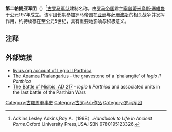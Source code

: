 {{Infobox military unit
|unit_name=第二帕提亚军团
|image=[[File:Roman_Empire_125_general_map-zh.png|300px]]
|caption=公元125年罗马帝国形势图
|dates= 公元197年至5世纪
|country= [[罗马帝国|罗马帝国]]
|type= [[罗马军团|罗马军团]] 
|role=[[步兵|步兵]]突击（包括部分[[骑兵|骑兵]]）
|size= 5500名士兵（始创时）
|garrison= [[阿尔巴诺拉齐亚莱|阿尔巴诺拉齐亚莱]]（197-218）<ref>因早期驻扎于此地，该军团又名“阿尔巴诺军团”（{{lang-en|Albanian legion}}）。</ref><br/>[[阿帕梅亚|阿帕梅亚]]（218-234）<br/>[[美因茨|美因茨]]（234-238）<br/>阿尔巴诺拉齐亚莱（238-4世纪初）<br/>[[吉兹雷|贝扎布德]]（360）<ref>Ammianus Marcellinus, ''Res Gestae'', xx 7.</ref>
|ceremonial_chief=
|nickname=帕提亚 
|patron=
|motto=
|colors=
|march=
|mascot=[[公牛|公牛]] [[半人马|半人马]]
|battles=[[塞普蒂米乌斯·塞维鲁|塞普蒂米乌斯·塞维鲁]][[帕提亚|帕提亚]]战役（197）<br/>[[塞普蒂米乌斯·塞维鲁|塞普蒂米乌斯·塞维鲁]][[不列颠战役|不列颠战役]]（208-211）<br/>[[卡拉卡拉|卡拉卡拉]][[阿勒曼尼人|阿勒曼尼]]战役（213）<br/>[[亚历山大·塞维鲁|亚历山大·塞维鲁]][[萨珊王朝|萨珊]]战役（231）<br/>围攻[[吉兹雷|贝扎布德]]（360）
|notable_commanders=[[塞普蒂米烏斯·塞維魯|塞普蒂米烏斯·塞維魯]]等
|anniversaries=
}}

'''第二帕提亚军团'''（{{lang-en|Legio II Parthica}}）<ref>Adkins,Lesley Adkins,Roy A.（1998）.''Handbook to Life in Ancient Rome''.Oxford University Press,USA.ISBN 9780195123326.</ref>[[古罗马|古罗马]][[军队|军队]]建制名称。由[[罗马帝国|罗马帝国]]君主[[塞普蒂米烏斯·塞維魯|塞普蒂米烏斯·塞維魯]]于公元197年成立。该军团长期参加罗马帝国在[[亚洲|亚洲]]与[[萨珊波斯|萨珊波斯]]的相关战争并发挥作用，约持续存在至公元5世纪，具有重要地影响与积极意义。

== 注释 ==
{{reflist}}

==外部链接==
*[http://www.livius.org/le-lh/legio/ii_parthica.html livius.org account of Legio II Parthica]
* [http://www.academia.edu/6522065/The_Apamea_Phalangarius The Apamea Phalangarius] - the gravestone of a 'phalangite' of ''legio II Parthica''
* [http://www.academia.edu/6339870/The_Battle_of_Nisibis_AD_217 The Battle of Nisibis, AD 217] {{Wayback|url=http://www.academia.edu/6339870/The_Battle_of_Nisibis_AD_217 |date=20160429192410 }} - ''legio II Parthica'' and associated units in the last battle of the Parthian Wars
{{古罗马小作品}}
{{模板:罗马军团}}
[[Category:古羅馬軍事史|Category:古羅馬軍事史]]
[[Category:古罗马小作品|Category:古罗马小作品]]
[[Category:罗马军团|Category:罗马军团]]